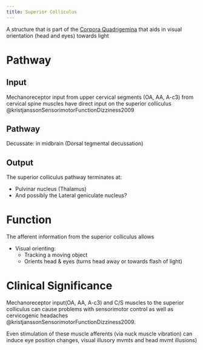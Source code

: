 ```yaml
---
title: Superior Colliculus
---
```


A structure that is part of the [Corpora Quadrigemina]({{< var ref-corpora-quadrigemina.path >}}) that aids in visual orientation (head and eyes) towards light

# Pathway
## Input

Mechanoreceptor input from upper cervical segments (OA, AA, A-c3) from cervical spine muscles have direct input on the superior colliculus @kristjanssonSensorimotorFunctionDizziness2009

## Pathway

Decussate: in midbrain (Dorsal tegmental decussation)

## Output

The superior colliculus pathway terminates at:

- Pulvinar nucleus (Thalamus)
- And possibly the Lateral geniculate nucleus?


# Function

The afferent information from the superior colliculus allows 

- Visual orienting:
    - Tracking a moving object
    - Orients head & eyes (turns head away or towards flash of light)


# Clinical Significance

Mechanoreceptor input(OA, AA, A-c3) and C/S muscles to the superior colliculus can cause problems with sensorimotor control as well as cervicogenic headaches @kristjanssonSensorimotorFunctionDizziness2009.

Even stimulation of these muscle afferents (via nuck muscle vibration) can induce eye position changes, visual illusory mvmts and head mvmt illusions)